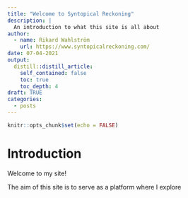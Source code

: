 ```yaml
---
title: "Welcome to Syntopical Reckoning"
description: |
  An introduction to what this site is all about
author:
  - name: Rikard Wahlström
    url: https://www.syntopicalreckoning.com/
date: 07-04-2021
output:
  distill::distill_article:
    self_contained: false
    toc: true
    toc_depth: 4
draft: TRUE
categories:
  - posts
---
```


```r
knitr::opts_chunk$set(echo = FALSE)

```

# Introduction

Welcome to my site! 

The aim of this site is to serve as a platform where I explore
